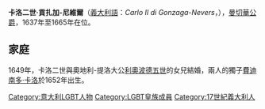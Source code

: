 {{Expand language|1=fr|time=2021-01-08T09:36:25+00:00}}
{{Unreferenced|time=2021-01-08T09:36:25+00:00}}
{{Infobox royalty
| name        = 卡洛二世·貢扎加-尼維爾
| image       = Ritratto di Carlo II Gonzaga Nevers.png
| succession  = 曼切華公爵
| reign       = 1637年 — 1665年
| predecessor = [[卡洛一世·貢扎加|卡洛一世]]
| successor   = [[費迪南多·卡洛·貢扎加|費迪南多·卡洛]]
| birth_date  = {{birth date|1629|10|3|df=y}}
| birth_place = [[曼托瓦|曼切華]]
| death_date  = {{Death date and age|1665|8|14|1629|10|3|df=y}} 
| death_place = 曼切華
| house       = [[貢扎加家族|貢扎加家族]]
| father      = [[卡洛二世·貢扎加|卡洛二世·貢扎加]]
| mother      = [[瑪麗亞·貢扎加|瑪麗亞·貢扎加]]
}}

'''卡洛二世·貢扎加-尼維爾'''（[[義大利語|義大利語]]：''Carlo II di Gonzaga-Nevers''，{{bd|1629年|10月31日|1665年|8月14日}}），[[曼托瓦统治者列表|曼切華公爵]]，1637年至1665年在位。

== 家庭 ==
1649年，卡洛二世與奧地利-提洛大公[[利奧波德五世_(奧地利-提洛)|利奧波德五世]]的女兒{{le|奧地利的伊莎貝拉·克拉拉|Archduchess Isabella Clara of Austria|伊莎貝拉·克拉拉}}結婚，兩人的獨子[[費迪南多·卡洛·貢扎加|費迪南多·卡洛]]於1652年出生。

{{Authority control}}

[[Category:意大利LGBT人物|Category:意大利LGBT人物]]
[[Category:LGBT皇族成員|Category:LGBT皇族成員]]
[[Category:17世紀義大利人|Category:17世紀義大利人]]